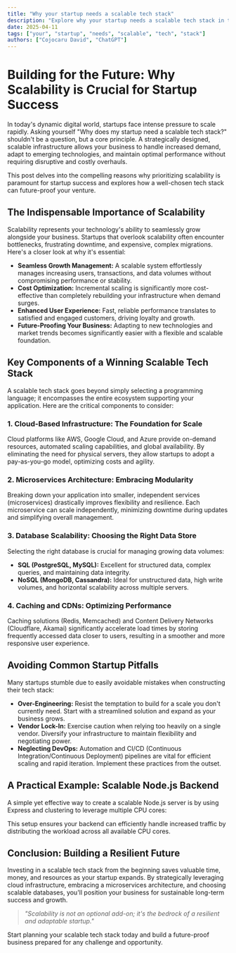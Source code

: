 ```yaml
---
title: "Why your startup needs a scalable tech stack"
description: "Explore why your startup needs a scalable tech stack in this detailed guide, offering insights, strategies, and practical tips to enhance your understanding and application of the topic."
date: 2025-04-11
tags: ["your", "startup", "needs", "scalable", "tech", "stack"]
authors: ["Cojocaru David", "ChatGPT"]
---
```


# Building for the Future: Why Scalability is Crucial for Startup Success

In today's dynamic digital world, startups face intense pressure to scale rapidly. Asking yourself "Why does my startup need a scalable tech stack?" shouldn't be a question, but a core principle. A strategically designed, scalable infrastructure allows your business to handle increased demand, adapt to emerging technologies, and maintain optimal performance without requiring disruptive and costly overhauls.

This post delves into the compelling reasons why prioritizing scalability is paramount for startup success and explores how a well-chosen tech stack can future-proof your venture.

## The Indispensable Importance of Scalability

Scalability represents your technology's ability to seamlessly grow alongside your business. Startups that overlook scalability often encounter bottlenecks, frustrating downtime, and expensive, complex migrations. Here's a closer look at why it's essential:

- **Seamless Growth Management:** A scalable system effortlessly manages increasing users, transactions, and data volumes without compromising performance or stability.
- **Cost Optimization:** Incremental scaling is significantly more cost-effective than completely rebuilding your infrastructure when demand surges.
- **Enhanced User Experience:** Fast, reliable performance translates to satisfied and engaged customers, driving loyalty and growth.
- **Future-Proofing Your Business:** Adapting to new technologies and market trends becomes significantly easier with a flexible and scalable foundation.

## Key Components of a Winning Scalable Tech Stack

A scalable tech stack goes beyond simply selecting a programming language; it encompasses the entire ecosystem supporting your application. Here are the critical components to consider:

### 1. Cloud-Based Infrastructure: The Foundation for Scale

Cloud platforms like AWS, Google Cloud, and Azure provide on-demand resources, automated scaling capabilities, and global availability. By eliminating the need for physical servers, they allow startups to adopt a pay-as-you-go model, optimizing costs and agility.

### 2. Microservices Architecture: Embracing Modularity

Breaking down your application into smaller, independent services (microservices) drastically improves flexibility and resilience. Each microservice can scale independently, minimizing downtime during updates and simplifying overall management.

### 3. Database Scalability: Choosing the Right Data Store

Selecting the right database is crucial for managing growing data volumes:

- **SQL (PostgreSQL, MySQL):** Excellent for structured data, complex queries, and maintaining data integrity.
- **NoSQL (MongoDB, Cassandra):** Ideal for unstructured data, high write volumes, and horizontal scalability across multiple servers.

### 4. Caching and CDNs: Optimizing Performance

Caching solutions (Redis, Memcached) and Content Delivery Networks (Cloudflare, Akamai) significantly accelerate load times by storing frequently accessed data closer to users, resulting in a smoother and more responsive user experience.

## Avoiding Common Startup Pitfalls

Many startups stumble due to easily avoidable mistakes when constructing their tech stack:

- **Over-Engineering:** Resist the temptation to build for a scale you don't currently need. Start with a streamlined solution and expand as your business grows.
- **Vendor Lock-In:** Exercise caution when relying too heavily on a single vendor. Diversify your infrastructure to maintain flexibility and negotiating power.
- **Neglecting DevOps:** Automation and CI/CD (Continuous Integration/Continuous Deployment) pipelines are vital for efficient scaling and rapid iteration. Implement these practices from the outset.

## A Practical Example: Scalable Node.js Backend

A simple yet effective way to create a scalable Node.js server is by using Express and clustering to leverage multiple CPU cores:

This setup ensures your backend can efficiently handle increased traffic by distributing the workload across all available CPU cores.

## Conclusion: Building a Resilient Future

Investing in a scalable tech stack from the beginning saves valuable time, money, and resources as your startup expands. By strategically leveraging cloud infrastructure, embracing a microservices architecture, and choosing scalable databases, you'll position your business for sustainable long-term success and growth.

> _"Scalability is not an optional add-on; it's the bedrock of a resilient and adaptable startup."_

Start planning your scalable tech stack today and build a future-proof business prepared for any challenge and opportunity.
